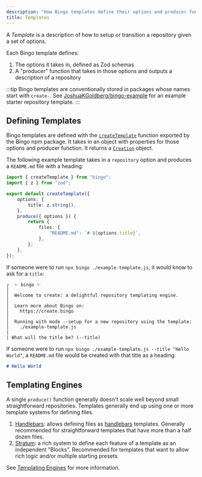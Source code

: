 ```yaml
---
description: "How Bingo templates define their options and producer functions."
title: Templates
---
```


A _Template_ is a description of how to setup or transition a repository given a set of options.

Each Bingo template defines:

1. The options it takes in, defined as Zod schemas
2. A "producer" function that takes in those options and outputs a description of a repository

:::tip
Bingo templates are conventionally stored in packages whose names start with `create-`.
See [JoshuaKGoldberg/bingo-example](https://github.com/JoshuaKGoldberg/bingo-example) for an example starter repository template.
:::

## Defining Templates

Bingo templates are defined with the [`createTemplate`](/build/apis/create-template) function exported by the Bingo npm package.
It takes in an object with properties for those options and producer function.
It returns a [`Creation`](/build/concepts/creations) object.

The following example template takes in a `repository` option and produces a `README.md` file with a heading:

```ts title="example-template.js"
import { createTemplate } from "bingo";
import { z } from "zod";

export default createTemplate({
	options: {
		title: z.string(),
	},
	produce({ options }) {
		return {
			files: {
				"README.md": `# ${options.title}`,
			},
		};
	},
});
```

If someone were to run `npx bingo ./example-template.js`, it would know to ask for a `title`:

```plaintext title="npx bingo ./example-template.js"
┌  ✨ bingo ✨
│
│  Welcome to create: a delightful repository templating engine.
│
│  Learn more about Bingo on:
│    https://create.bingo
│
│  Running with mode --setup for a new repository using the template:
│    ./example-template.js
|
| What will the title be? (--title)
```

If someone were to run `npx bingo ./example-template.js --title "Hello World"`, a `README.md` file would be created with that title as a heading:

```md title="README.md"
# Hello World
```

## Templating Engines

A single `produce()` function generally doesn't scale well beyond small straightforward repositories.
Templates generally end up using one or more template systems for defining files.

1. [Handlebars](/engines/handlebars/about): allows defining files as [handlebars](https://handlebarsjs.com) templates.
   Generally recommended for straightforward templates that have more than a half dozen files.
2. [Stratum](/engines/stratum/about): a rich system to define each feature of a template as an independent "Blocks".
   Recommended for templates that want to allow rich logic and/or multiple starting presets.

See [Templating Engines](/engines/about) for more information.
